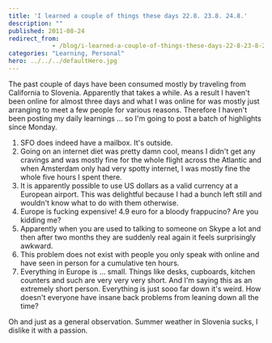 ```yaml
---
title: 'I learned a couple of things these days 22.8. 23.8. 24.8.'
description: ""
published: 2011-08-24
redirect_from: 
            - /blog/i-learned-a-couple-of-things-these-days-22-8-23-8-24-8/swizec/2280
categories: "Learning, Personal"
hero: ../../../defaultHero.jpg
---
```

The past couple of days have been consumed mostly by traveling from California to Slovenia. Apparently that takes a while. As a result I haven&#x27;t been online for almost three days and what I was online for was mostly just arranging to meet a few people for various reasons. Therefore I haven&#x27;t been posting my daily learnings ... so I&#x27;m going to post a batch of highlights since Monday.

1. SFO does indeed have a mailbox. It&#x27;s outside.
2. Going on an internet diet was pretty damn cool, means I didn&#x27;t get any cravings and was mostly fine for the whole flight across the Atlantic and when Amsterdam only had very spotty internet, I was mostly fine the whole five hours I spent there.
3. It is apparently possible to use US dollars as a valid currency at a European airport. This was delightful because I had a bunch left still and wouldn&#x27;t know what to do with them otherwise.
4. Europe is fucking expensive! 4.9 euro for a bloody frappucino? Are you kidding me?
5. Apparently when you are used to talking to someone on Skype a lot and then after two months they are suddenly real again it feels surprisingly awkward.
6. This problem does not exist with people you only speak with online and have seen in person for a cumulative ten hours.
7. Everything in Europe is ... small. Things like desks, cupboards, kitchen counters and such are very very very short. And I&#x27;m saying this as an extremely short person. Everything is just sooo far down it&#x27;s weird. How doesn&#x27;t everyone have insane back problems from leaning down all the time?

Oh and just as a general observation. Summer weather in Slovenia sucks, I dislike it with a passion.